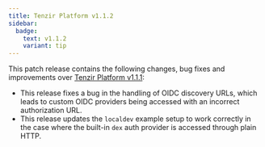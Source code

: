 ```yaml
---
title: Tenzir Platform v1.1.2
sidebar:
  badge:
    text: v1.1.2
    variant: tip
---
```


This patch release contains the following changes, bug fixes and improvements
over [Tenzir Platform
v1.1.1](https://github.com/tenzir/platform/releases/tag/v1.1.1):

* This release fixes a bug in the handling of OIDC discovery URLs, which leads
  to custom OIDC providers being accessed with an incorrect authorization URL.
* This release updates the `localdev` example setup to work correctly in the
  case where the built-in `dex` auth provider is accessed through plain HTTP.

